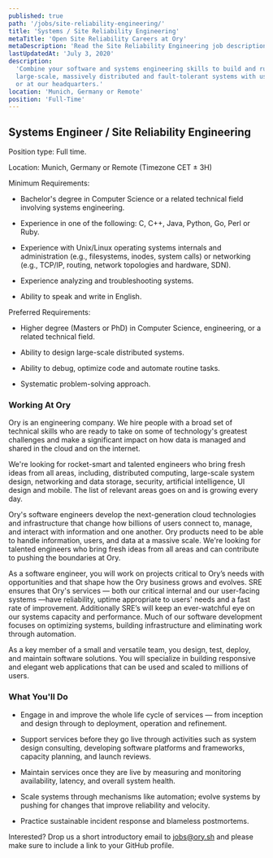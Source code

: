 ```yaml
---
published: true
path: '/jobs/site-reliability-engineering/'
title: 'Systems / Site Reliability Engineering'
metaTitle: 'Open Site Reliability Careers at Ory'
metaDescription: 'Read the Site Reliability Engineering job description'
lastUpdatedAt: 'July 3, 2020'
description:
  'Combine your software and systems engineering skills to build and run
  large-scale, massively distributed and fault-tolerant systems with us remotely
  or at our headquarters.'
location: 'Munich, Germany or Remote'
position: 'Full-Time'
---
```


## Systems Engineer / Site Reliability Engineering

Position type: Full time.

Location: Munich, Germany or Remote (Timezone CET ± 3H)

Minimum Requirements:

- Bachelor's degree in Computer Science or a related technical field involving
  systems engineering.

- Experience in one of the following: C, C++, Java, Python, Go, Perl or Ruby.

- Experience with Unix/Linux operating systems internals and administration
  (e.g., filesystems, inodes, system calls) or networking (e.g., TCP/IP,
  routing, network topologies and hardware, SDN).

- Experience analyzing and troubleshooting systems.

- Ability to speak and write in English.

Preferred Requirements:

- Higher degree (Masters or PhD) in Computer Science, engineering, or a related
  technical field.

- Ability to design large-scale distributed systems.

- Ability to debug, optimize code and automate routine tasks.

- Systematic problem-solving approach.

### Working At Ory

Ory is an engineering company. We hire people with a broad set of technical
skills who are ready to take on some of technology's greatest challenges and
make a significant impact on how data is managed and shared in the cloud and on
the internet.

We're looking for rocket-smart and talented engineers who bring fresh ideas from
all areas, including, distributed computing, large-scale system design,
networking and data storage, security, artificial intelligence, UI design and
mobile. The list of relevant areas goes on and is growing every day.

Ory's software engineers develop the next-generation cloud technologies and
infrastructure that change how billions of users connect to, manage, and
interact with information and one another. Ory products need to be able to
handle information, users, and data at a massive scale. We're looking for
talented engineers who bring fresh ideas from all areas and can contribute to
pushing the boundaries at Ory.

As a software engineer, you will work on projects critical to Ory’s needs with
opportunities and that shape how the Ory business grows and evolves. SRE ensures
that Ory's services — both our critical internal and our user-facing systems
—have reliability, uptime appropriate to users' needs and a fast rate of
improvement. Additionally SRE’s will keep an ever-watchful eye on our systems
capacity and performance. Much of our software development focuses on optimizing
systems, building infrastructure and eliminating work through automation.

As a key member of a small and versatile team, you design, test, deploy, and
maintain software solutions. You will specialize in building responsive and
elegant web applications that can be used and scaled to millions of users.

### What You'll Do

- Engage in and improve the whole life cycle of services — from inception and
  design through to deployment, operation and refinement.

- Support services before they go live through activities such as system design
  consulting, developing software platforms and frameworks, capacity planning,
  and launch reviews.

- Maintain services once they are live by measuring and monitoring availability,
  latency, and overall system health.

- Scale systems through mechanisms like automation; evolve systems by pushing
  for changes that improve reliability and velocity.

- Practice sustainable incident response and blameless postmortems.

Interested? Drop us a short introductory email to
[jobs@ory.sh](mailto:jobs@ory.sh) and please make sure to include a link to your
GitHub profile.
